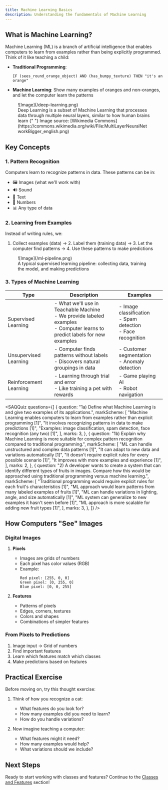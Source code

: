 ```yaml
---
title: Machine Learning Basics
description: Understanding the fundamentals of Machine Learning
---
```


## What is Machine Learning?

Machine Learning (ML) is a branch of artificial intelligence that enables computers to learn from examples rather than being explicitly programmed. Think of it like teaching a child:

- **Traditional Programming**:

  ```
  IF (sees_round_orange_object) AND (has_bumpy_texture) THEN "it's an orange"
  ```

- **Machine Learning**:
  Show many examples of oranges and non-oranges, and let the computer learn the patterns

<figure>
  ![Image](/deep-learning.png)
  <figcaption className="text-sm text-gray-500 text-center mt-2">
    Deep Learning is a subset of Machine Learning that processes data through
    multiple neural layers, similar to how human brains learn
    <span className="text-xs italic">
      {" "}
      Image source: [Wikimedia Commons](https://commons.wikimedia.org/wiki/File:MultiLayerNeuralNetworkBigger_english.png)
    </span>
  </figcaption>
</figure>

## Key Concepts

### 1. Pattern Recognition

Computers learn to recognize patterns in data. These patterns can be in:

- 🖼️ Images (what we'll work with)
- 🔊 Sound
- 📝 Text
- 🔢 Numbers
- 📊 Any type of data

### 2. Learning from Examples

Instead of writing rules, we:

1. Collect examples (data) → 2. Label them (training data) → 3. Let the computer find patterns → 4. Use these patterns to make predictions

<figure>
  ![Image](/ml-pipeline.png)
  <figcaption className="text-sm text-gray-500 text-center">
    A typical supervised learning pipeline: collecting data, training the model,
    and making predictions
  </figcaption>
</figure>

### 3. Types of Machine Learning

| Type                   | Description                                                                                                                      | Examples                                                           |
| ---------------------- | -------------------------------------------------------------------------------------------------------------------------------- | ------------------------------------------------------------------ |
| Supervised Learning    | - What we'll use in Teachable Machine<br/>- We provide labeled examples<br/>- Computer learns to predict labels for new examples | - Image classification<br/>- Spam detection<br/>- Face recognition |
| Unsupervised Learning  | - Computer finds patterns without labels<br/>- Discovers natural groupings in data                                               | - Customer segmentation<br/>- Anomaly detection                    |
| Reinforcement Learning | - Learning through trial and error<br/>- Like training a pet with rewards                                                        | - Game playing AI<br/>- Robot navigation                           |

<SAQQuiz
  questions={[
    {
      question:
        "1a) Define what Machine Learning is and give two examples of its applications.",
      markScheme: [
        "Machine Learning enables computers to learn from examples rather than explicit programming [1]",
        "It involves recognizing patterns in data to make predictions [1]",
        "Examples: image classification, spam detection, face recognition (any two) [1]",
      ],
      marks: 3,
    },
    {
      question:
        "1b) Explain why Machine Learning is more suitable for complex pattern recognition compared to traditional programming.",
      markScheme: [
        "ML can handle unstructured and complex data patterns [1]",
        "It can adapt to new data and variations automatically [1]",
        "It doesn't require explicit rules for every possible scenario [1]",
        "It improves with more examples and experience [1]",
      ],
      marks: 2,
    },
    {
      question:
        "2) A developer wants to create a system that can identify different types of fruits in images. Compare how this would be approached using traditional programming versus machine learning.",
      markScheme: [
        "Traditional programming would require explicit rules for each fruit's characteristics [1]",
        "ML approach would learn patterns from many labeled examples of fruits [1]",
        "ML can handle variations in lighting, angle, and size automatically [1]",
        "ML system can generalize to new examples it hasn't seen before [1]",
        "ML approach is more scalable for adding new fruit types [1]",
      ],
      marks: 3,
    },
  ]}
/>
## How Computers "See" Images

### Digital Images

1. **Pixels**

   - Images are grids of numbers
   - Each pixel has color values (RGB)
   - Example:
     ```
     Red pixel: [255, 0, 0]
     Green pixel: [0, 255, 0]
     Blue pixel: [0, 0, 255]
     ```

2. **Features**
   - Patterns of pixels
   - Edges, corners, textures
   - Colors and shapes
   - Combinations of simpler features

### From Pixels to Predictions

1. Image input → Grid of numbers
2. Find important features
3. Learn which features match which classes
4. Make predictions based on features

## Practical Exercise

Before moving on, try this thought exercise:

1. Think of how you recognize a cat:

   - What features do you look for?
   - How many examples did you need to learn?
   - How do you handle variations?

2. Now imagine teaching a computer:
   - What features might it need?
   - How many examples would help?
   - What variations should we include?

## Next Steps

Ready to start working with classes and features? Continue to the [Classes and Features](/docs/classes-features) section!
